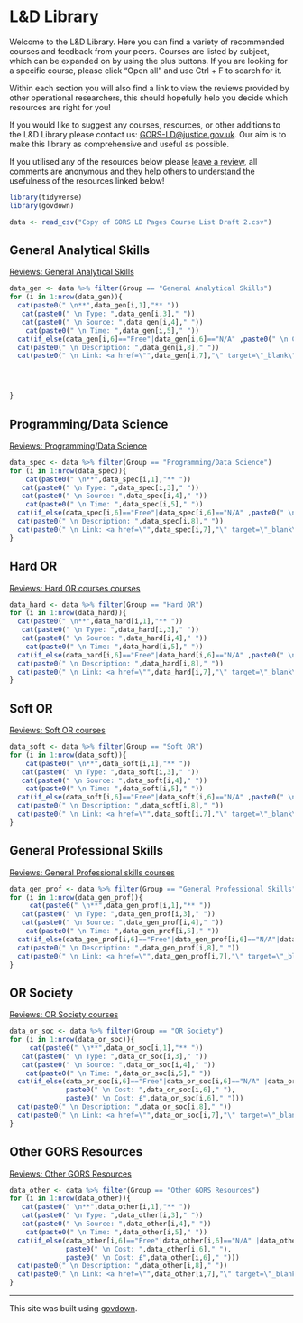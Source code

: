 # L&D Library

Welcome to the L&D Library. Here you can find a variety of recommended courses and feedback from your peers. Courses are listed by subject, which can be expanded on by using the plus buttons. If you are looking for a specific course, please click "Open all" and use Ctrl + F to search for it.

Within each section you will also find a link to view the reviews provided by other operational researchers, this should hopefully help you decide which resources are right for you!

If you would like to suggest any courses, resources, or other additions to the L&D Library please contact us: [GORS-LD@justice.gov.uk](mailto:gors-ld@justice.gov.uk). Our aim is to make this library as comprehensive and useful as possible.

::: {.warning}
If you utilised any of the resources below please [leave a review](https://airtable.com/shrDbLwOUCjoOi34D){target="_blank"}, all comments are anonymous and they help others to understand the usefulness of the resources linked below!
:::

```r
library(tidyverse)
library(govdown)

data <- read_csv("Copy of GORS LD Pages Course List Draft 2.csv")
```

::: {.accordion}
## General Analytical Skills
[Reviews: General Analytical Skills](https://airtable.com/shrVIHzn0GHqLIZAD/tblZfSMRzaGsSuODU?filter_Group=General%20Analytical%20Skills){target="_blank"} 

```r


data_gen <- data %>% filter(Group == "General Analytical Skills") 
for (i in 1:nrow(data_gen)){
  cat(paste0(" \n**",data_gen[i,1],"** "))
   cat(paste0(" \n Type: ",data_gen[i,3]," "))
   cat(paste0(" \n Source: ",data_gen[i,4]," "))
    cat(paste0(" \n Time: ",data_gen[i,5]," "))
  cat(if_else(data_gen[i,6]=="Free"|data_gen[i,6]=="N/A" ,paste0(" \n Cost: ",data_gen[i,6]," "), paste0(" \n Cost: £",data_gen[i,6]," ")))
  cat(paste0(" \n Description: ",data_gen[i,8]," "))
  cat(paste0(" \n Link: <a href=\"",data_gen[i,7],"\" target=\"_blank\">",data_gen[i,7],"</a> \n"))




}
```



## Programming/Data Science
[Reviews: Programming/Data Science](https://airtable.com/shrVIHzn0GHqLIZAD/tblZfSMRzaGsSuODU?filter_Group=Programming/Data%20Science){target="_blank"} 

```r
data_spec <- data %>% filter(Group == "Programming/Data Science") 
for (i in 1:nrow(data_spec)){
    cat(paste0(" \n**",data_spec[i,1],"** "))
   cat(paste0(" \n Type: ",data_spec[i,3]," "))
   cat(paste0(" \n Source: ",data_spec[i,4]," "))
    cat(paste0(" \n Time: ",data_spec[i,5]," "))
  cat(if_else(data_spec[i,6]=="Free"|data_spec[i,6]=="N/A" ,paste0(" \n Cost: ",data_spec[i,6]," "), paste0(" \n Cost: £",data_spec[i,6]," ")))
  cat(paste0(" \n Description: ",data_spec[i,8]," "))
  cat(paste0(" \n Link: <a href=\"",data_spec[i,7],"\" target=\"_blank\">",data_spec[i,7],"</a> \n"))
}


```


## Hard OR
[Reviews: Hard OR courses courses](https://airtable.com/shrVIHzn0GHqLIZAD/tblZfSMRzaGsSuODU?filter_Group=Hard%20OR){target="_blank"} 
```r
data_hard <- data %>% filter(Group == "Hard OR") 
for (i in 1:nrow(data_hard)){
  cat(paste0(" \n**",data_hard[i,1],"** "))
   cat(paste0(" \n Type: ",data_hard[i,3]," "))
   cat(paste0(" \n Source: ",data_hard[i,4]," "))
    cat(paste0(" \n Time: ",data_hard[i,5]," "))
  cat(if_else(data_hard[i,6]=="Free"|data_hard[i,6]=="N/A" ,paste0(" \n Cost: ",data_hard[i,6]," "), paste0(" \n Cost: £",data_hard[i,6]," ")))
  cat(paste0(" \n Description: ",data_hard[i,8]," "))
  cat(paste0(" \n Link: <a href=\"",data_hard[i,7],"\" target=\"_blank\">",data_hard[i,7],"</a> \n"))
}


```


## Soft OR
[Reviews: Soft OR courses](https://airtable.com/shrVIHzn0GHqLIZAD/tblZfSMRzaGsSuODU?filter_Group=Soft%20OR){target="_blank"} 

```r
data_soft <- data %>% filter(Group == "Soft OR") 
for (i in 1:nrow(data_soft)){
    cat(paste0(" \n**",data_soft[i,1],"** "))
   cat(paste0(" \n Type: ",data_soft[i,3]," "))
   cat(paste0(" \n Source: ",data_soft[i,4]," "))
    cat(paste0(" \n Time: ",data_soft[i,5]," "))
  cat(if_else(data_soft[i,6]=="Free"|data_soft[i,6]=="N/A" ,paste0(" \n Cost: ",data_soft[i,6]," "), paste0(" \n Cost: £",data_soft[i,6]," ")))
  cat(paste0(" \n Description: ",data_soft[i,8]," "))
  cat(paste0(" \n Link: <a href=\"",data_soft[i,7],"\" target=\"_blank\">",data_soft[i,7],"</a> \n"))
}

```


## General Professional Skills
[Reviews: General Professional skills courses](https://airtable.com/shrVIHzn0GHqLIZAD/tblZfSMRzaGsSuODU?filter_Group=General%20Professional%20Skills){target="_blank"} 

```r
data_gen_prof <- data %>% filter(Group == "General Professional Skills") 
for (i in 1:nrow(data_gen_prof)){
     cat(paste0(" \n**",data_gen_prof[i,1],"** "))
   cat(paste0(" \n Type: ",data_gen_prof[i,3]," "))
   cat(paste0(" \n Source: ",data_gen_prof[i,4]," "))
    cat(paste0(" \n Time: ",data_gen_prof[i,5]," "))
  cat(if_else(data_gen_prof[i,6]=="Free"|data_gen_prof[i,6]=="N/A"|data_gen_prof[i,6]=="See CSL" ,paste0(" \n Cost: ",data_gen_prof[i,6]," "), paste0(" \n Cost: £",data_gen_prof[i,6]," ")))
  cat(paste0(" \n Description: ",data_gen_prof[i,8]," "))
  cat(paste0(" \n Link: <a href=\"",data_gen_prof[i,7],"\" target=\"_blank\">",data_gen_prof[i,7],"</a> \n"))
}


```


## OR Society
[Reviews: OR Society courses](https://airtable.com/shrVIHzn0GHqLIZAD/tblZfSMRzaGsSuODU?filter_Group=OR%20Society){target="_blank"} 


```r
data_or_soc <- data %>% filter(Group == "OR Society") 
for (i in 1:nrow(data_or_soc)){
     cat(paste0(" \n**",data_or_soc[i,1],"** "))
   cat(paste0(" \n Type: ",data_or_soc[i,3]," "))
   cat(paste0(" \n Source: ",data_or_soc[i,4]," "))
    cat(paste0(" \n Time: ",data_or_soc[i,5]," "))
  cat(if_else(data_or_soc[i,6]=="Free"|data_or_soc[i,6]=="N/A" |data_or_soc[i,6]=="See OR Society" ,
              paste0(" \n Cost: ",data_or_soc[i,6]," "), 
              paste0(" \n Cost: £",data_or_soc[i,6]," ")))
  cat(paste0(" \n Description: ",data_or_soc[i,8]," "))
  cat(paste0(" \n Link: <a href=\"",data_or_soc[i,7],"\" target=\"_blank\">",data_or_soc[i,7],"</a> \n"))
}


```

## Other GORS Resources
[Reviews: Other GORS Resources](https://airtable.com/shrVIHzn0GHqLIZAD/tblZfSMRzaGsSuODU?filter_Group=Other%20GORS%20Resources){target="_blank"} 
```r
data_other <- data %>% filter(Group == "Other GORS Resources") 
for (i in 1:nrow(data_other)){
   cat(paste0(" \n**",data_other[i,1],"** "))
   cat(paste0(" \n Type: ",data_other[i,3]," "))
   cat(paste0(" \n Source: ",data_other[i,4]," "))
    cat(paste0(" \n Time: ",data_other[i,5]," "))
  cat(if_else(data_other[i,6]=="Free"|data_other[i,6]=="N/A" |data_other[i,6]=="Refer to framework" ,
              paste0(" \n Cost: ",data_other[i,6]," "), 
              paste0(" \n Cost: £",data_other[i,6]," ")))
  cat(paste0(" \n Description: ",data_other[i,8]," "))
  cat(paste0(" \n Link: <a href=\"",data_other[i,7],"\" target=\"_blank\">",data_other[i,7],"</a> \n"))
}


```

:::

---

::: {.small-para}
This site was built using [govdown](https://ukgovdatascience.github.io/govdown/){target="_blank"}.

:::
